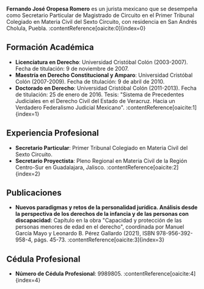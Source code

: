 **Fernando José Oropesa Romero** es un jurista mexicano que se desempeña como Secretario Particular de Magistrado de Circuito en el Primer Tribunal Colegiado en Materia Civil del Sexto Circuito, con residencia en San Andrés Cholula, Puebla. :contentReference[oaicite:0]{index=0}

## Formación Académica

- **Licenciatura en Derecho**: Universidad Cristóbal Colón (2003-2007). Fecha de titulación: 9 de noviembre de 2007.
- **Maestría en Derecho Constitucional y Amparo**: Universidad Cristóbal Colón (2007-2009). Fecha de titulación: 9 de abril de 2010.
- **Doctorado en Derecho**: Universidad Cristóbal Colón (2011-2013). Fecha de titulación: 25 de enero de 2016. Tesis: "Sistema de Precedentes Judiciales en el Derecho Civil del Estado de Veracruz. Hacia un Verdadero Federalismo Judicial Mexicano". :contentReference[oaicite:1]{index=1}

## Experiencia Profesional

- **Secretario Particular**: Primer Tribunal Colegiado en Materia Civil del Sexto Circuito.
- **Secretario Proyectista**: Pleno Regional en Materia Civil de la Región Centro-Sur en Guadalajara, Jalisco. :contentReference[oaicite:2]{index=2}

## Publicaciones

- **Nuevos paradigmas y retos de la personalidad jurídica. Análisis desde la perspectiva de los derechos de la infancia y de las personas con discapacidad**: Capítulo en la obra "Capacidad y protección de las personas menores de edad en el derecho", coordinada por Manuel García Mayo y Leonardo B. Pérez Gallardo (2021), ISBN 978-956-392-958-4, págs. 45-73. :contentReference[oaicite:3]{index=3}

## Cédula Profesional

- **Número de Cédula Profesional**: 9989805. :contentReference[oaicite:4]{index=4}